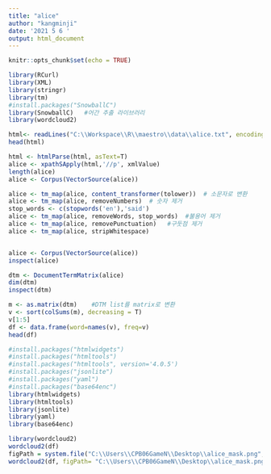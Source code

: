 ---
title: "alice"
author: "kangminji"
date: '2021 5 6 '
output: html_document
---

```{r setup, include=FALSE}
knitr::opts_chunk$set(echo = TRUE)
```

```{r}
library(RCurl)
library(XML)
library(stringr)
library(tm)
#install.packages("SnowballC")
library(SnowballC)   #어간 추출 라이브러리
library(wordcloud2)


```

```{r}
html<- readLines("C:\\Workspace\\R\\maestro\\data\\alice.txt", encoding = 'UTF-8')
head(html)

html <- htmlParse(html, asText=T)
alice <- xpathSApply(html,'//p', xmlValue)  
length(alice)
alice <- Corpus(VectorSource(alice))

alice <- tm_map(alice, content_transformer(tolower))  # 소문자로 변환
alice <- tm_map(alice, removeNumbers)  # 숫자 제거
stop_words <- c(stopwords('en'),'said')
alice <- tm_map(alice, removeWords, stop_words)  #불용어 제거
alice <- tm_map(alice, removePunctuation)   #구둣점 제거
alice <- tm_map(alice, stripWhitespace)   


alice <- Corpus(VectorSource(alice))
inspect(alice)

```


```{r}
dtm <- DocumentTermMatrix(alice)
dim(dtm)
inspect(dtm)
```

```{r}
m <- as.matrix(dtm)    #DTM list를 matrix로 변환
v <- sort(colSums(m), decreasing = T)
v[1:5]
df <- data.frame(word=names(v), freq=v)
head(df)

```


```{r}
#install.packages("htmlwidgets")
#install.packages("htmltools")
#install.packages("htmltools", version='4.0.5')
#install.packages("jsonlite")
#install.packages("yaml")
#install.packages("base64enc")
library(htmlwidgets)
library(htmltools)
library(jsonlite)
library(yaml)
library(base64enc)
```

```{r}
library(wordcloud2)
wordcloud2(df)
figPath = system.file("C:\\Users\\CPB06GameN\\Desktop\\alice_mask.png",package = "wordcloud2", df) 
wordcloud2(df, figPath= "C:\\Users\\CPB06GameN\\Desktop\\alice_mask.png", backgroundColor = 'black')
```












